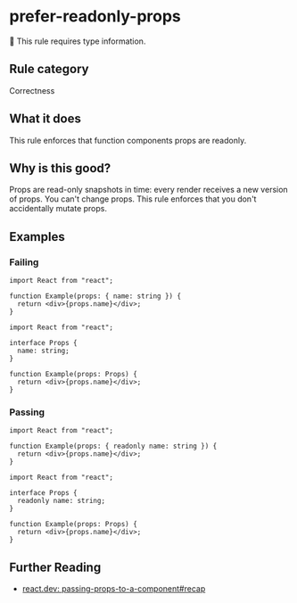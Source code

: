# prefer-readonly-props

💭 This rule requires type information.

## Rule category

Correctness

## What it does

This rule enforces that function components props are readonly.

## Why is this good?

Props are read-only snapshots in time: every render receives a new version of props. You can't change props. This rule enforces that you don't accidentally mutate props.

## Examples

### Failing

```tsx twoslash
import React from "react";

function Example(props: { name: string }) {
  return <div>{props.name}</div>;
}
```

```tsx twoslash
import React from "react";

interface Props {
  name: string;
}

function Example(props: Props) {
  return <div>{props.name}</div>;
}
```

### Passing

```tsx twoslash
import React from "react";

function Example(props: { readonly name: string }) {
  return <div>{props.name}</div>;
}
```

```tsx twoslash
import React from "react";

interface Props {
  readonly name: string;
}

function Example(props: Props) {
  return <div>{props.name}</div>;
}
```

## Further Reading

- [react.dev: passing-props-to-a-component#recap](https://react.dev/learn/passing-props-to-a-component#recap)
